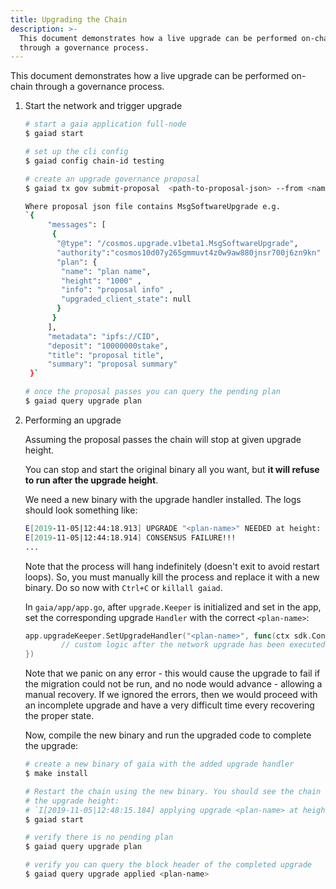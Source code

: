 ```yaml
---
title: Upgrading the Chain
description: >-
  This document demonstrates how a live upgrade can be performed on-chain
  through a governance process.
---
```

This document demonstrates how a live upgrade can be performed on-chain through a
governance process.

1. Start the network and trigger upgrade

   ```bash expandable
   # start a gaia application full-node
   $ gaiad start

   # set up the cli config
   $ gaiad config chain-id testing

   # create an upgrade governance proposal
   $ gaiad tx gov submit-proposal  <path-to-proposal-json> --from <name-or-key>

   Where proposal json file contains MsgSoftwareUpgrade e.g.
   `{
    	"messages": [
    	 {
    	  "@type": "/cosmos.upgrade.v1beta1.MsgSoftwareUpgrade",
    	  "authority":"cosmos10d07y265gmmuvt4z0w9aw880jnsr700j6zn9kn" ,
    	  "plan": {
    	   "name": "plan name",
    	   "height": "1000" ,
    	   "info": "proposal info" ,
    	   "upgraded_client_state": null
    	  }
    	 }
    	],
    	"metadata": "ipfs://CID",
    	"deposit": "10000000stake",
    	"title": "proposal title",
    	"summary": "proposal summary"
    }`

   # once the proposal passes you can query the pending plan
   $ gaiad query upgrade plan
   ```

2. Performing an upgrade

   Assuming the proposal passes the chain will stop at given upgrade height.

   You can stop and start the original binary all you want, but **it will refuse to
   run after the upgrade height**.

   We need a new binary with the upgrade handler installed. The logs should look
   something like:

   ```bash
   E[2019-11-05|12:44:18.913] UPGRADE "<plan-name>" NEEDED at height: <desired-upgrade-height>:       module=main
   E[2019-11-05|12:44:18.914] CONSENSUS FAILURE!!!
   ...
   ```

   Note that the process will hang indefinitely (doesn't exit to avoid restart loops). So, you must
   manually kill the process and replace it with a new binary. Do so now with `Ctrl+C` or `killall gaiad`.

   In `gaia/app/app.go`, after `upgrade.Keeper` is initialized and set in the app, set the
   corresponding upgrade `Handler` with the correct `<plan-name>`:

   ```go
   app.upgradeKeeper.SetUpgradeHandler("<plan-name>", func(ctx sdk.Context, plan upgrade.Plan) {
           // custom logic after the network upgrade has been executed
   })
   ```

   Note that we panic on any error - this would cause the upgrade to fail if the
   migration could not be run, and no node would advance - allowing a manual recovery.
   If we ignored the errors, then we would proceed with an incomplete upgrade and
   have a very difficult time every recovering the proper state.

   Now, compile the new binary and run the upgraded code to complete the upgrade:

   ```bash expandable
   # create a new binary of gaia with the added upgrade handler
   $ make install

   # Restart the chain using the new binary. You should see the chain resume from
   # the upgrade height:
   # `I[2019-11-05|12:48:15.184] applying upgrade <plan-name> at height: <desired-upgrade-height>      module=main`
   $ gaiad start

   # verify there is no pending plan
   $ gaiad query upgrade plan

   # verify you can query the block header of the completed upgrade
   $ gaiad query upgrade applied <plan-name>
   ```
